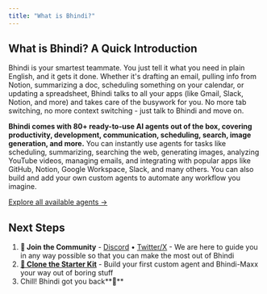 ```yaml
---
title: "What is Bhindi?"
---
```


## What is Bhindi? A Quick Introduction

Bhindi is your smartest teammate. You just tell it what you need in plain English, and it gets it done. Whether it's drafting an email, pulling info from Notion, summarizing a doc, scheduling something on your calendar, or updating a spreadsheet, Bhindi talks to all your apps (like Gmail, Slack, Notion, and more) and takes care of the busywork for you. No more tab switching, no more context switching - just talk to Bhindi and move on.

**Bhindi comes with 80+ ready-to-use AI agents out of the box, covering productivity, development, communication, scheduling, search, image generation, and more.**
You can instantly use agents for tasks like scheduling, summarizing, searching the web, generating images, analyzing YouTube videos, managing emails, and integrating with popular apps like GitHub, Notion, Google Workspace, Slack, and many others.
You can also build and add your own custom agents to automate any workflow you imagine.

[Explore all available agents →](https://directory.bhindi.io/)

## Next Steps

1. **💬 Join the Community** - [Discord](https://discord.gg/hSfTG33ymy) • [Twitter/X](https://x.com/bhindiai) - We are here to guide you in any way possible so that you can make the most out of Bhindi
2. [**🚀 Clone the Starter Kit**](https://github.com/upsurgeio/bhindi-agent-starter) - Build your first custom agent and Bhindi-Maxx your way out of boring stuff
3. Chill\! Bhindi got you back**💚**
